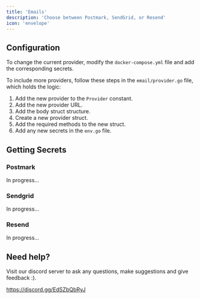 ```yaml
---
title: 'Emails'
description: 'Choose between Postmark, SendGrid, or Resend'
icon: 'envelope'
---
```


## Configuration

To change the current provider, modify the `docker-compose.yml` file and add the corresponding secrets.

To include more providers, follow these steps in the `email/provider.go` file, which holds the logic:

1. Add the new provider to the `Provider` constant.
2. Add the new provider URL.
3. Add the body struct structure.
4. Create a new provider struct.
5. Add the required methods to the new struct.
6. Add any new secrets in the `env.go` file.

## Getting Secrets

### Postmark

In progress...

### Sendgrid

In progress...

### Resend

In progress...

## Need help?

Visit our discord server to ask any questions, make suggestions and give feedback :).

https://discord.gg/EdSZbQbRyJ
